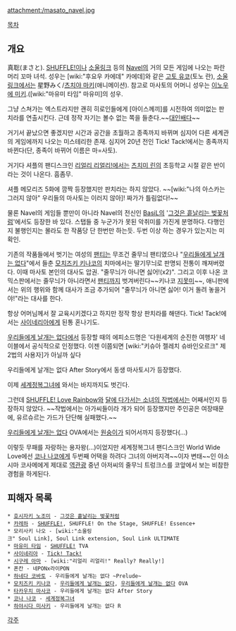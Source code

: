 attachment:/masato_navel.jpg

[[목차]] 
== 개요 ==
真聡(まさと). [[SHUFFLE!]]이나 [[소울링크]] 등의 [[Navel]]의 거의 모든 게임에 나오는 파란머리 꼬마 녀석. 성우는 [wiki:"후요우 카에데" 카에데]와 같은 [[고토 유코]](토노 란), [[소울 링크]]에서는 星野みく/[[츠치야 마키]](애니메이션). 참고로 마사토의 어머니 성우는 [[이노우에 미키]].([wiki:"마유미 타임" 마유미]의 성우.

그냥 스쳐가는 엑스트라지만 괜히 히로인들에게 [아이스께끼]를 시전하여 의미없는 판치라를 연출시킨다. 근데 정작 자기는 볼수 없는 쪽을 들춘다.~~[[대인배]]다~~

거기서 끝났으면 좋겠지만 시간과 공간을 초월하고 종족까지 바뀌며 심지어 다른 세계관의 게임에까지 나오는 미스테리한 존재. 심지어 20년 전인 Tick! Tack!에서는 종족까지 바뀐다(단, 종족이 바뀌어 이름은 마=사토).

거기다 셔플의 팬디스크인 [[리얼리 리얼리!]]에서는 [[츠치미 린]]의 초등학교 시절 같은 반이라는 것이 나온다. 흠좀무.

셔플 메모리즈 5화에 깜짝 등장했지만 판치라는 하지 않았다. ~~[wiki:"나의 아스카는 그러지 않아" 우리들의 마사토는 이러지 않아]! 짜가가 틀림없다!~~

물론 Navel의 게임들 뿐만이 아니라 Navel의 전신인 [[BasiL]]의 '[[그것은 흩날리는 벚꽃처럼]]'에서도 등장한 바 있다. 스탭들 중 누군가가 못된 악취미를 가진게 분명하다. 다행인지 불행인지는 몰라도 한 작품당 단 한번만 하는듯. 두번 이상 하는 경우가 있는지는 미확인.

기존의 작품들에서 벗기는 여성의 [[팬티]]는 무조건 줄무늬 팬티였으나 "[[우리들에게 날개는 없다]]"에서 들춘 [[모치즈키 키나코]]의 치마에서는 딸기무늬로 판명되 전통이 깨져버렸다. 이때 마사토 본인의 대사도 압권. "줄무늬가 아니면 싫어!(x2)". 그리고 이후 나온 코믹스판에서는 줄무늬가 아니라면서 [[팬티]]까지 벗겨버린다~~키나코 [[지못미]]~~, 애니판에서는 위의 행위와 함께 대사가 조금 추가되어 "줄무늬가 아니면 싫어! 이거 돌려 놓을거야!"라는 대사를 한다.

항상 어머님께서 잘 교육시키겠다고 하지만 정작 항상 판치라를 해댄다. Tick! Tack!에서는 [[사이네리아]]에게 된통 혼나기도.

[[우리들에게 날개는 없다]]에서 등장할 때의 에피소드명은 '다원세계의 순진한 여행자' 네이블에서 공식적으로 인정했다. 이젠 이쯤되면 [wiki:"키슈아 젤레치 슈바인오르크" 제2법의 사용자]가 아닐까 싶다

우리들에게 날개는 없다 After Story에서 동생 마사토시가 등장했다.

이제 [[세계정복그녀]]에 와서는 바지까지도 벗긴다.

그런데 [[SHUFFLE! Love Rainbow]]와 [[달에 다가서는 소녀의 작법]]에서는 어째서인지 등장하지 않았다. ~~작법에서는 아가씨들이라 개가 되어 등장했지만 주인공은 여장때문에, 유르슈르는 가드가 단단해 실패했다.~~

[[우리들에게 날개는 없다]] OVA에서는 [[원숭이]]가 되어서까지 등장했다(...)

이렇듯 무패를 자랑하는 용자왕(...)이었지만 세계정복그녀 팬디스크인 World Wide Love에선 [[코나 나코]]에게 두번째 어택을 하려다 그녀의 아버지격~~이자 변태~~인 야소시마 코사메에게 제대로 [[역관광]] 중년 아저씨의 줄무늬 트렁크스를 코앞에서 보는 비참한 경험을 하게된다.
== 피해자 목록 ==
 * [[호시자키 노조미]] - [[그것은 흩날리는 벚꽃처럼]]
 * [[카레하]] - [[SHUFFLE!]], SHUFFLE! On the Stage, SHUFFLE! Essence+
 * 모리사키 나오 - [wiki:"소울링크" Soul Link], Soul Link extension, Soul Link ULTIMATE
 * [[마유미 타임]] - [[SHUFFLE!]] TVA
 * [[사이네리아]] - [[Tick! Tack!]]
 * [[시구레 아마]] - [wiki:"리얼리 리얼리!" Really? Really!]
 * 폰칸 - 네PONx라이PON
 * [[하네다 코바토]] - 우리들에게 날개는 없다 ~Prelude~
 * [[모치즈키 키나코]] - [[우리들에게 날개는 없다]], [[우리들에게 날개는 없다]] OVA
 * [[타카우치 마사코]] - 우리들에게 날개는 없다 After Story
 * [[코나 나코]] - [[세계정복그녀]]
 * [[하야시다 미사키]] - 우리들에게 날개는 없다 R

[[각주]]
